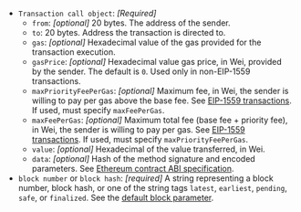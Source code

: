 - `Transaction call object`: _[Required]_
  - `from`: _[optional]_ 20 bytes. The address of the sender.
  - `to`: 20 bytes. Address the transaction is directed to.
  - `gas`: _[optional]_ Hexadecimal value of the gas provided for the transaction execution.
  - `gasPrice`: _[optional]_ Hexadecimal value gas price, in Wei, provided by the sender. The default is `0`. Used only in non-EIP-1559 transactions.
  - `maxPriorityFeePerGas`: _[optional]_ Maximum fee, in Wei, the sender is willing to pay per gas above the base fee. See [EIP-1559 transactions](../ethereum/concepts/transaction-types.md#eip-1559-transactions). If used, must specify `maxFeePerGas`.
  - `maxFeePerGas`: _[optional]_ Maximum total fee (base fee + priority fee), in Wei, the sender is willing to pay per gas. See [EIP-1559 transactions](../ethereum/concepts/transaction-types.md#eip-1559-transactions). If used, must specify `maxPriorityFeePerGas`.
  - `value`: _[optional]_ Hexadecimal of the value transferred, in Wei.
  - `data`: _[optional]_ Hash of the method signature and encoded parameters. See [Ethereum contract ABI specification](https://docs.soliditylang.org/en/latest/abi-spec.html).
- `block number` or `block hash`: _[required]_ A string representing a block number, block hash, or one of the string tags `latest`, `earliest`, `pending`, `safe`, or `finalized`. See the [default block parameter](https://ethereum.org/en/developers/docs/apis/json-rpc/#default-block).

